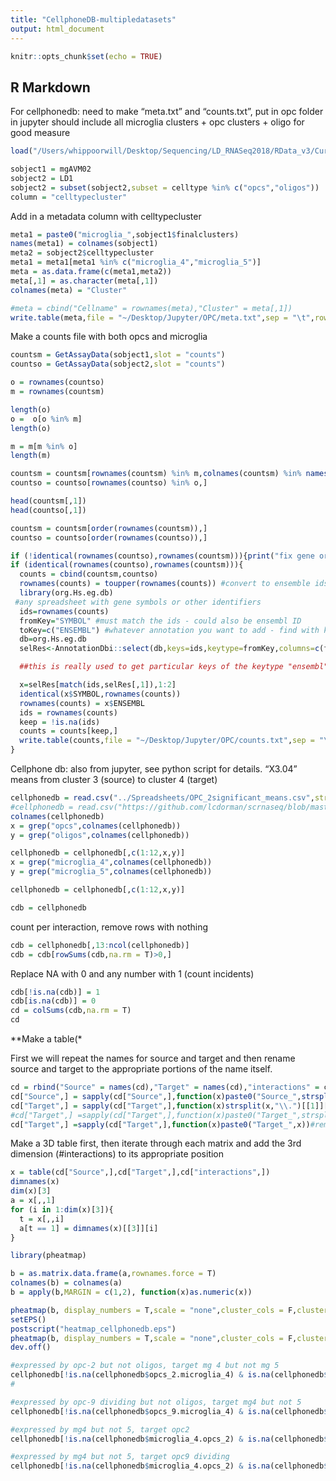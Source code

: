```yaml
---
title: "CellphoneDB-multipledatasets"
output: html_document
---
```


```r
knitr::opts_chunk$set(echo = TRUE)
```

## R Markdown

For cellphonedb: need to make "meta.txt" and "counts.txt", put in opc folder in jupyter
should include all microglia clusters + opc clusters + oligo for good measure
```r
load("/Users/whippoorwill/Desktop/Sequencing/LD_RNASeq2018/RData_v3/Current_LD1_march30.RData")
```


```r
sobject1 = mgAVM02
sobject2 = LD1
sobject2 = subset(sobject2,subset = celltype %in% c("opcs","oligos"))
column = "celltypecluster"
```

Add in a metadata column with celltypecluster
```r
meta1 = paste0("microglia_",sobject1$finalclusters)
names(meta1) = colnames(sobject1)
meta2 = sobject2$celltypecluster
meta1 = meta1[meta1 %in% c("microglia_4","microglia_5")]
meta = as.data.frame(c(meta1,meta2))
meta[,1] = as.character(meta[,1])
colnames(meta) = "Cluster"

#meta = cbind("Cellname" = rownames(meta),"Cluster" = meta[,1])
write.table(meta,file = "~/Desktop/Jupyter/OPC/meta.txt",sep = "\t",row.names = T,quote = F)
```

Make a counts file with both opcs and microglia
```r
countsm = GetAssayData(sobject1,slot = "counts")
countso = GetAssayData(sobject2,slot = "counts")

o = rownames(countso)
m = rownames(countsm)

length(o)
o =  o[o %in% m]
length(o)

m = m[m %in% o]
length(m)

countsm = countsm[rownames(countsm) %in% m,colnames(countsm) %in% names(meta1)]
countso = countso[rownames(countso) %in% o,]

head(countsm[,1])
head(countso[,1])

countsm = countsm[order(rownames(countsm)),]
countso = countso[order(rownames(countso)),]
```


```r
if (!identical(rownames(countso),rownames(countsm))){print("fix gene order")}
if (identical(rownames(countso),rownames(countsm))){
  counts = cbind(countsm,countso)
  rownames(counts) = toupper(rownames(counts)) #convert to ensemble ids
  library(org.Hs.eg.db)
 #any spreadsheet with gene symbols or other identifiers
  ids=rownames(counts) 
  fromKey="SYMBOL" #must match the ids - could also be ensembl ID
  toKey=c("ENSEMBL") #whatever annotation you want to add - find with keytypes(db)
  db=org.Hs.eg.db
  selRes<-AnnotationDbi::select(db,keys=ids,keytype=fromKey,columns=c(fromKey,toKey))

  ##this is really used to get particular keys of the keytype "ensembl" (or any other type)

  x=selRes[match(ids,selRes[,1]),1:2]
  identical(x$SYMBOL,rownames(counts))
  rownames(counts) = x$ENSEMBL
  ids = rownames(counts)
  keep = !is.na(ids)
  counts = counts[keep,]
  write.table(counts,file = "~/Desktop/Jupyter/OPC/counts.txt",sep = "\t", quote = F,row.names = T)
}


```


Cellphone db: also from jupyter, see python script for details. "X3.04" means from cluster 3 (source) to cluster 4 (target)
```r
cellphonedb = read.csv("../Spreadsheets/OPC_2significant_means.csv",stringsAsFactors = F,fill = T)
#cellphonedb = read.csv("https://github.com/lcdorman/scrnaseq/blob/master/significant_means.csv",stringsAsFactors = F)
colnames(cellphonedb)
x = grep("opcs",colnames(cellphonedb))
y = grep("oligos",colnames(cellphonedb))

cellphonedb = cellphonedb[,c(1:12,x,y)]
x = grep("microglia_4",colnames(cellphonedb))
y = grep("microglia_5",colnames(cellphonedb))

cellphonedb = cellphonedb[,c(1:12,x,y)]

cdb = cellphonedb
```
count per interaction, remove rows with nothing
```r
cdb = cellphonedb[,13:ncol(cellphonedb)]
cdb = cdb[rowSums(cdb,na.rm = T)>0,]
```

Replace NA with 0 and any number with 1 (count incidents)
```r
cdb[!is.na(cdb)] = 1
cdb[is.na(cdb)] = 0
cd = colSums(cdb,na.rm = T)
cd
```
**Make a table(* 

First we will repeat the names for source and target and then rename source and target to the appropriate portions of the name itself. 

```r
cd = rbind("Source" = names(cd),"Target" = names(cd),"interactions" = cd)
cd["Source",] = sapply(cd["Source",],function(x)paste0("Source_",strsplit(x,"\\.")[[1]][1]))
cd["Target",] = sapply(cd["Target",],function(x)strsplit(x,"\\.")[[1]][2]) #split on ".", take 2nd
#cd["Target",] =sapply(cd["Target",],function(x)paste0("Target_",strsplit(x,"")[[1]][2]))
cd["Target",] =sapply(cd["Target",],function(x)paste0("Target_",x))#remove "0"
```

Make a 3D table first, then iterate through each matrix and add the 3rd dimension (#interactions) to its appropriate position

```r
x = table(cd["Source",],cd["Target",],cd["interactions",])
dimnames(x)
dim(x)[3]
a = x[,,1]
for (i in 1:dim(x)[3]){
  t = x[,,i]
  a[t == 1] = dimnames(x)[[3]][i]
}
```


```r
library(pheatmap)

b = as.matrix.data.frame(a,rownames.force = T)
colnames(b) = colnames(a)
b = apply(b,MARGIN = c(1,2), function(x)as.numeric(x))

pheatmap(b, display_numbers = T,scale = "none",cluster_cols = F,cluster_rows = F )
setEPS()
postscript("heatmap_cellphonedb.eps")
pheatmap(b, display_numbers = T,scale = "none",cluster_cols = F,cluster_rows = F,color = c("lightgrey","lightyellow","gold","orange","darkorange","red","darkred" ))
dev.off()
```

```r
#expressed by opc-2 but not oligos, target mg 4 but not mg 5
cellphonedb[!is.na(cellphonedb$opcs_2.microglia_4) & is.na(cellphonedb$opcs_2.microglia_5),c("interacting_pair","secreted","opcs_2.microglia_4")]
#

#expressed by opc-9 dividing but not oligos, target mg4 but not 5
cellphonedb[!is.na(cellphonedb$opcs_9.microglia_4) & is.na(cellphonedb$opcs_9.microglia_5),c("interacting_pair","secreted","opcs_9.microglia_4")]

#expressed by mg4 but not 5, target opc2
cellphonedb[!is.na(cellphonedb$microglia_4.opcs_2) & is.na(cellphonedb$microglia_5.opcs_2),c("interacting_pair","secreted","microglia_4.opcs_2")]

#expressed by mg4 but not 5, target opc9 dividing
cellphonedb[!is.na(cellphonedb$microglia_4.opcs_2) & is.na(cellphonedb$microglia_5.opcs_9),c("interacting_pair","secreted","microglia_4.opcs_9")]

```

